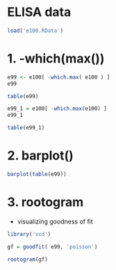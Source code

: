 

# ELISA data 

```r
load('e100.RData')
```

# 1. -which(max())

```r
e99 <- e100[ -which.max( e100 ) ]
e99
```

```r
table(e99)
```

```r
e99_1 = e100[ -which.max(e100) ]
e99_1
```

```r
table(e99_1)
```

# 2. barplot()

```r
barplot(table(e99))
```

# 3. rootogram

- visualizing goodness of fit

```r
library('vcd')

gf = goodfit( e99, 'poisson')

rootogram(gf)
```
